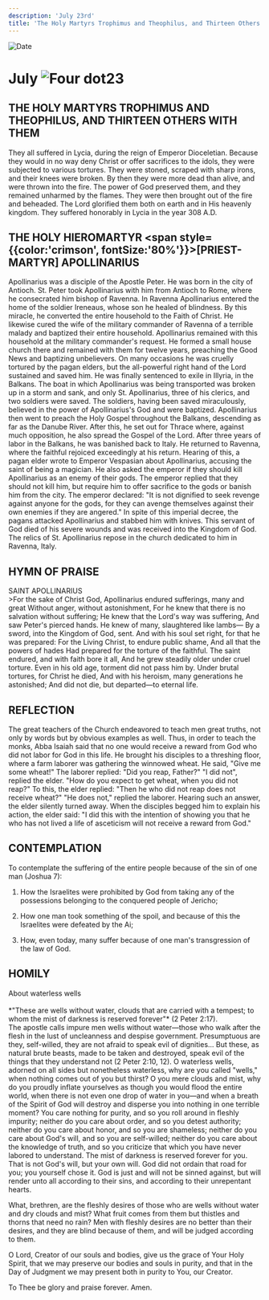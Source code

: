 ```yaml
---
description: 'July 23rd'
title: 'The Holy Martyrs Trophimus and Theophilus, and Thirteen Others with Them, Hieromartyr Apollinarius'
---
```


<CustomPaginator />
<RunningHead />

<Image src="/title-imprint.png" height={68} width={50} alt="Date" className="title-imprint"/>

# <div id="date">July <Image className="four-dot" src="/four-dot.png" height={15} width={15} alt="Four dot" />23</div>

## THE HOLY MARTYRS TROPHIMUS AND THEOPHILUS, AND THIRTEEN OTHERS WITH THEM

They all suffered in Lycia, during the reign of Emperor Dioceletian. Because they would in no way deny Christ or offer sacrifices to the idols, they were subjected to various tortures. They were stoned, scraped with sharp irons, and their knees were broken. By then they were more dead than alive, and were thrown into the fire. The power of God preserved them, and they remained unharmed by the flames. They were then brought out of the fire and beheaded. The Lord glorified them both on earth and in His heavenly kingdom. They suffered honorably in Lycia in the year 308 A.D.

## THE HOLY HIEROMARTYR <span style={{color:'crimson', fontSize:'80%'}}>[PRIEST-MARTYR]</span> APOLLINARIUS

Apollinarius was a disciple of the Apostle Peter. He was born in the city of Antioch. St. Peter took Apollinarius with him from Antioch to Rome, where he consecrated him bishop of Ravenna. In Ravenna Apollinarius entered the home of the soldier Ireneaus, whose son he healed of blindness. By this miracle, he converted the entire household to the Faith of Christ. He likewise cured the wife of the military commander of Ravenna of a terrible malady and baptized their entire household. Apollinarius remained with this household at the military commander's request. He formed a small house church there and remained with them for twelve years, preaching the Good News and baptizing unbelievers. On many occasions he was cruelly tortured by the pagan elders, but the all-powerful right hand of the Lord sustained and saved him. He was finally sentenced to exile in Illyria, in the Balkans. The boat in which Apollinarius was being transported was broken up in a storm and sank, and only St. Apollinarius, three of his clerics, and two soldiers were saved. The soldiers, having been saved miraculously, believed in the power of Apollinarius's God and were baptized. Apollinarius then went to preach the Holy Gospel throughout the Balkans, descending as far as the Danube River. After this, he set out for Thrace where, against much opposition, he also spread the Gospel of the Lord. After three years of labor in the Balkans, he was banished back to Italy. He returned to Ravenna, where the faithful rejoiced exceedingly at his return. Hearing of this, a pagan elder wrote to Emperor Vespasian about Apollinarius, accusing the saint of being a magician. He also asked the emperor if they should kill Apollinarius as an enemy of their gods. The emperor replied that they should not kill him, but require him to offer sacrifice to the gods or banish him from the city. The emperor declared: "It is not dignified to seek revenge against anyone for the gods, for they can avenge themselves against their own enemies if they are angered." In spite of this imperial decree, the pagans attacked Apollinarius and stabbed him with knives. This servant of God died of his severe wounds and was received into the Kingdom of God. The relics of St. Apollinarius repose in the church dedicated to him in Ravenna, Italy.


## HYMN OF PRAISE
<div style={{textAlign:'center', color:'crimson', fontWeight:'bold'}}>
SAINT APOLLINARIUS
</div>
>For the sake of Christ God,  
Apollinarius endured sufferings, many and great  
Without anger, without astonishment,  
For he knew that there is no salvation without suffering;  
He knew that the Lord's way was suffering,  
And saw Peter's pierced hands.  
He knew of many, slaughtered like lambs—  
By a sword, into the Kingdom of God, sent.  
And with his soul set right, for that he was prepared:  
For the Living Christ, to endure public shame,  
And all that the powers of hades  
Had prepared for the torture of the faithful.  
The saint endured, and with faith bore it all,  
And he grew steadily older under cruel torture.  
Even in his old age, torment did not pass him by.  
Under brutal tortures, for Christ he died,  
And with his heroism, many generations he astonished;  
And did not die, but departed—to eternal life.  


## REFLECTION

The great teachers of the Church endeavored to teach men great truths, not only by words but by obvious examples as well. Thus, in order to teach the monks, Abba Isaiah said that no one would receive a reward from God who did not labor for God in this life. He brought his disciples to a threshing floor, where a farm laborer was gathering the winnowed wheat. He said, "Give me some wheat!" The laborer replied: "Did you reap, Father?" "I did not", replied the elder. "How do you expect to get wheat, when you did not reap?" To this, the elder replied: "Then he who did not reap does not receive wheat?" "He does not," replied the laborer. Hearing such an answer, the elder silently turned away. When the disciples begged him to explain his action, the elder said: "I did this with the intention of showing you that he who has not lived a life of asceticism will not receive a reward from God."


## CONTEMPLATION

To contemplate the suffering of the entire people because of the sin of one man (Joshua 7):

1. How the Israelites were prohibited by God from taking any of the possessions belonging to the conquered people of Jericho;

2. How one man took something of the spoil, and because of this the Israelites were defeated by the Ai;

3. How, even today, many suffer because of one man's transgression of the law of God.


## HOMILY
<div style={{textAlign:'center', color:'crimson', fontWeight:'bold'}}>
About waterless wells
</div>
<br />
<div style={{textAlign:'right'}}>
*"These are wells without water, clouds that are carried with a tempest; to whom the mist of darkness is reserved forever"* (2 Peter 2:17).
</div>
The apostle calls impure men wells without water—those who walk after the flesh in the lust of uncleanness and despise government. Presumptuous are they, self-willed, they are not afraid to speak evil of dignities... But these, as natural brute beasts, made to be taken and destroyed, speak evil of the things that they understand not (2 Peter 2:10, 12). O waterless wells, adorned on all sides but nonetheless waterless, why are you called "wells," when nothing comes out of you but thirst? O you mere clouds and mist, why do you proudly inflate yourselves as though you would flood the entire world, when there is not even one drop of water in you—and when a breath of the Spirit of God will destroy and disperse you into nothing in one terrible moment? You care nothing for purity, and so you roll around in fleshly impurity; neither do you care about order, and so you detest authority; neither do you care about honor, and so you are shameless; neither do you care about God's will, and so you are self-willed; neither do you care about the knowledge of truth, and so you criticize that which you have never labored to understand. The mist of darkness is reserved forever for you. That is not God's will, but your own will. God did not ordain that road for you; you yourself chose it. God is just and will not be sinned against, but will render unto all according to their sins, and according to their unrepentant hearts.

What, brethren, are the fleshly desires of those who are wells without water and dry clouds and mist? What fruit comes from them but thistles and thorns that need no rain? Men with fleshly desires are no better than their desires, and they are blind because of them, and will be judged according to them.

O Lord, Creator of our souls and bodies, give us the grace of Your Holy Spirit, that we may preserve our bodies and souls in purity, and that in the Day of Judgment we may present both in purity to You, our Creator.

To Thee be glory and praise forever. Amen.